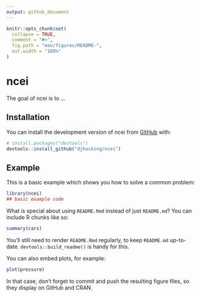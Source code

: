 ```yaml
---
output: github_document
---
```


<!-- README.md is generated from README.Rmd. Please edit that file -->

```r
knitr::opts_chunk$set(
  collapse = TRUE,
  comment = "#>",
  fig.path = "man/figures/README-",
  out.width = "100%"
)
```

# ncei

<!-- badges: start -->
<!-- badges: end -->

The goal of ncei is to ...

## Installation

You can install the development version of ncei from [GitHub](https://github.com/) with:

``` r
# install.packages("devtools")
devtools::install_github("djhocking/ncei")
```

## Example

This is a basic example which shows you how to solve a common problem:

```r
library(ncei)
## basic example code
```

What is special about using `README.Rmd` instead of just `README.md`? You can include R chunks like so:

```r
summary(cars)
```

You'll still need to render `README.Rmd` regularly, to keep `README.md` up-to-date. `devtools::build_readme()` is handy for this.

You can also embed plots, for example:

```r
plot(pressure)
```

In that case, don't forget to commit and push the resulting figure files, so they display on GitHub and CRAN.
